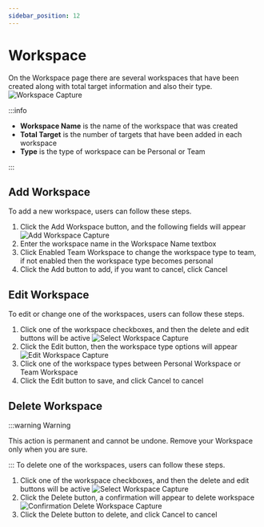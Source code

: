 ```yaml
---
sidebar_position: 12
---
```


# Workspace
On the Workspace page there are several workspaces that have been created along with total target information and also their type.
![Workspace Capture](/img/capture/workspace.png)

:::info

- **Workspace Name** is the name of the workspace that was created
- **Total Target** is the number of targets that have been added in each workspace
- **Type** is the type of workspace can be Personal or Team

:::

## Add Workspace
To add a new workspace, users can follow these steps.
1. Click the Add Workspace button, and the following fields will appear
   ![Add Workspace Capture](/img/capture/add-workspace.png)
2. Enter the workspace name in the Workspace Name textbox 
3. Click Enabled Team Workspace to change the workspace type to team, if not enabled then the workspace type becomes personal 
4. Click the Add button to add, if you want to cancel, click Cancel

## Edit Workspace
To edit or change one of the workspaces, users can follow these steps.
1. Click one of the workspace checkboxes, and then the delete and edit buttons will be active
   ![Select Workspace Capture](/img/capture/select-workspace.png)
2. Click the Edit button, then the workspace type options will appear
   ![Edit Workspace Capture](/img/capture/edit-workspace.png)
3. Click one of the workspace types between Personal Workspace or Team Workspace 
4. Click the Edit button to save, and click Cancel to cancel

## Delete Workspace

:::warning Warning

This action is permanent and cannot be undone. Remove your Workspace only when you are sure.

:::
To delete one of the workspaces, users can follow these steps.
1. Click one of the workspace checkboxes, and then the delete and edit buttons will be active
   ![Select Workspace Capture](/img/capture/select-workspace.png)
2. Click the Delete button, a confirmation will appear to delete workspace
   ![Confirmation Delete Workspace Capture](/img/capture/konfir-delete-workspace.png)
3. Click the Delete button to delete, and click Cancel to cancel
